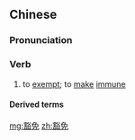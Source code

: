==Chinese==
{{zh-forms}}

===Pronunciation===
{{zh-pron
|m=huòmiǎn
|c=kut3 min5
|cat=v
}}

===Verb===
{{zh-verb}}

# to [[exempt]]; to [[make]] [[immune]]

====Derived terms====
{{zh-der|豁免權}}

[[mg:豁免]]
[[zh:豁免]]